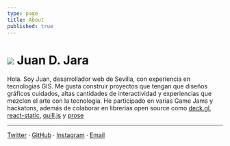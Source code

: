 ```yaml
---
type: page
title: About
published: true
---
```




<Head>
  <title>Juan D. Jara</title> 
</Head>



<h1 className="flex items-center site-title">
  <Image src="/images/avatar.jpeg" width={60} height={60} />
  <span>Juan D. Jara</span>
</h1>

Hola. Soy Juan, desarrollador web de Sevilla, con experiencia en tecnologias GIS. Me gusta construir proyectos que tengan que diseños gráficos cuidados, altas cantidades de interactividad y experiencias que mezclen el arte con la tecnologia. He participado en varias Game Jams y hackatons, además de colaborar en librerias open source como [deck.gl](https://github.com/visgl/deck.gl/pulls?q=is%3Apr+author%3Ajuandjara), [react-static](https://www.npmjs.com/package/react-static-plugin-md), [quill.js](https://www.npmjs.com/package/quill-blot-formatter-mobile) y [prose](https://github.com/prose/prose/pull/1129)

---

[Twitter](https://twitter.com/_juandjara) · [GitHub](https://github.com/juandjara) · [Instagram](https://instagram.com/_juandjara) · [Email](juanorigami@gmail.com)
